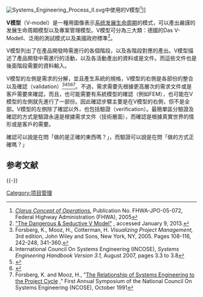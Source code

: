 {{For|有關軟體開發中的V模型|V模型 (軟體開發)}}
[[Image:Systems_Engineering_Process_II.svg|thumb]]中使用的V模型<ref name="FHWA 05">[http://www.itsdocs.fhwa.dot.gov/jpodocs/repts_te/14158.htm ''Clarus Concept of Operations.''] {{Wayback|url=http://www.itsdocs.fhwa.dot.gov/jpodocs/repts_te/14158.htm |date=20090705102900 }} Publication No. FHWA-JPO-05-072, Federal Highway Administration (FHWA), 2005</ref>]]

'''V模型'''（V-model）是一種用圖像表示[[系统发展生命周期|系统发展生命周期]]的模式，可以產出嚴謹的发展生命周期模型以及專案管理模型。V模型可分為三大類：德國的Das V-Modell、泛用的測試模式以及美國政府標準<ref>[http://www.clarotesting.com/page11.htm#coherence "The Dangerous & Seductive V Model"] {{Wayback|url=http://www.clarotesting.com/page11.htm#coherence |date=20170627042804 }}, accessed January 9, 2013.</ref>。
<!--
'''V模型'''是一种软件工程开发模型，由[[慕尼黑工业大学|慕尼黑工业大学]]、 [[凯撒斯劳滕工业大学|凯撒斯劳滕工业大学]]、[[空中客车集团|空中客车集团]]、[[IABG|IABG]]和[[西门子公司|西门子公司]]共同开发，被[[德国|德国]][[政府|政府]]和[[军方|军方]]作为工程开发的标准而采用。因为也可以用作一般工程，所以被各类的企业所使用。作为工程管理的手法与[[PRINCE2|PRINCE2]]相匹敌。同时也作为[[系统开发|系统开发]]和[[软件开发|软件开发]]的手法。-->

V模型列出了在產品開發時需進行的各個階段，以及各階段對應的產出。V模型描述了產品開發中需進行的活動，以及各活動產出的資料或是文件。而這些文件也是後面階段需要的資料輸入。

V模型的左側是需求的分解，並且產生系統的規格，V模型的右側是各部份的整合以及確認（validation）<ref name=VPM>Forsberg, K., Mooz, H., Cotterman, H. ''Visualizing Project Management,'' 3rd edition, John Wiley and Sons, New York, NY, 2005. Pages 108-116, 242-248, 341-360.</ref><ref name=INCOSE>International Council On Systems Engineering (INCOSE), ''Systems Engineering Handbook Version 3.1,'' August 2007, pages 3.3 to 3.8</ref><ref>{{cite journal|year=1998|title=System Engineering for Faster, Cheaper, Better|url=http://www.incose.org/sfbac/welcome/fcb-csm.pdf|publisher=Center of Systems Management|author=Forsberg, K., Mooz, H.|archiveurl=https://web.archive.org/web/20030420130303/http://www.incose.org/sfbac/welcome/fcb-csm.pdf|archivedate=2003-04-20|access-date=2018-01-10|dead-url=no}}</ref><ref>{{cite web|url=http://www.gmu.edu/departments/seor/insert/robot/robot2.html|title=The SE VEE|publisher=SEOR, George Mason University|accessdate=May 26, 2007|deadurl=yes|archiveurl=https://web.archive.org/web/20071018220159/http://www.gmu.edu/departments/seor/insert/robot/robot2.html|archivedate=2007年10月18日}}</ref><ref name="Original">Forsberg, K. and Mooz, H., "[http://www.csm.com/repository/model/rep/o/pdf/Relationship%20of%20SE%20to%20Proj%20Cycle.pdf The Relationship of Systems Engineering to the Project Cycle] {{Wayback|url=http://www.csm.com/repository/model/rep/o/pdf/Relationship%20of%20SE%20to%20Proj%20Cycle.pdf |date=20090227123750 }}," First Annual Symposium of the National Council On Systems Engineering (NCOSE), October 1991</ref>。不過，需求需要先根據更高層次的需求文件或是客戶需要來確認，而且，也可能需要有系統模型的確認（例如FEM），也可能在V模型的左側就先進行了一部份。因此確認步驟主要是在V模型的右側，但不是全部。V模型的左側除了確認以外，也包括驗證（verification）。最簡單區分驗證及確認的方式是驗證永遠是根據需求文件（技術層面），而確認是根據真實世界的情形或是客戶的需要。

確認可以說是在問「做的是正確的東西嗎？」，而驗證可以說是在問「做的方式正確嗎？」

== 参考文献 ==
{{Reflist|30em}}

{{-}}
{{系统工程}}
{{Authority control}}

[[Category:项目管理|Category:项目管理]]